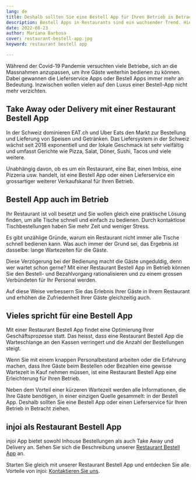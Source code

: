 ```yaml
---
lang: de
title: Deshalb sollten Sie eine Bestell App für Ihren Betrieb in Betracht ziehen
description: Bestell Apps in Restaurants sind ein wachsender Trend. Hier werden die Gründe erwähnt, wie so eine solche Bestell App oder Liefersystem Ihr Restaurant aufwerten kann.
date: 2022-08-23
author: Mariana Barbosa
cover: restaurant-bestell-app.jpg
keyword: restaurant bestell app

---
```


Während der Covid-19 Pandemie versuchten viele Betriebe, sich an die Massnahmen anzupassen, um ihre Gäste weiterhin bedienen zu können. Dabei gewannen die Lieferservice Apps oder Bestell Apps immer mehr an Bedeutung. Inzwischen wollen vielen auf den Luxus einer Bestell-App nicht mehr verzichten.

## Take Away oder Delivery mit einer Restaurant Bestell App

In der Schweiz dominieren EAT.ch und Uber Eats den Markt zur Bestellung und Lieferung von Speisen und Getränken. Das Liefersystem in der Schweiz wächst seit 2018 exponentiell und der lokale Geschmack ist sehr vielfältig und umfasst Gerichte wie Pizza, Salat, Döner, Sushi, Tacos und viele weitere.

Unabhängig davon, ob es um ein Restaurant, eine Bar, einen Imbiss, eine Pizzeria usw. handelt, ist eine Bestell App oder einen Lieferservice ein grossartiger weiterer Verkaufskanal für Ihren Betrieb.

## Bestell App auch im Betrieb

Ihr Restaurant ist voll besetzt und Sie wollen gleich eine praktische Lösung finden, um alle Tische schnell und einfach zu bedienen. Durch kontaktlose Tischbestellungen haben Sie mehr Zeit und weniger Stress.

Es gibt unzählige Gründe, warum ein Restaurant nicht immer alle Tische schnell bedienen kann. Was auch immer der Grund sei, das Ergebnis ist dasselbe: lange Wartezeiten für die Gäste.

Diese Verzögerung bei der Bedienung macht die Gäste ungeduldig, denn wer wartet schon gerne? Mit einer Restaurant Bestell App im Betrieb können Sie den Bestell- und Bezahlvorgang rationalisieren und zu einem grossen Verbündeten für Ihr Personal werden.

Auf diese Weise verbessern Sie das Erlebnis Ihrer Gäste in Ihrem Restaurant und erhöhen die Zufriedenheit Ihrer Gäste gleichzeitig auch.

## Vieles spricht für eine Bestell App

Mit einer Restaurant Bestell App findet eine Optimierung Ihrer Geschäftsprozesse statt. Das heisst, dass eine Restaurant Bestell App die Warteschlange an den Kassen verringert und die Anzahl der Bestellungen steigt.

Wenn Sie mit einem knappen Personalbestand arbeiten oder die Erfahrung machen, dass Ihre Gäste beim Bestellen oder Bezahlen eine gewisse Wartezeit in Kauf nehmen müssen, ist eine Restaurant Bestell App eine Erleichterung für Ihren Betrieb.

Neben dem Vorteil einer kürzeren Wartezeit werden alle Informationen, die Ihre Gäste benötigen, in einer einzigen Quelle gesammelt: in der Bestell App. Deshalb sollten Sie eine Bestell App oder einen Lieferservice für Ihren Betrieb in Betracht ziehen.

## injoi als Restaurant Bestell App

injoi App bietet sowohl Inhouse Bestellungen als auch Take Away und Delivery an. Sehen Sie sich die Beschreibung unserer [Restaurant Bestell App](../../restaurant-bestell-app/) an.

Starten Sie gleich mit unserer Restaurant Bestell App und entdecken Sie alle Vorteile von injoi: [Kontaktieren Sie uns](../../kontakt).
